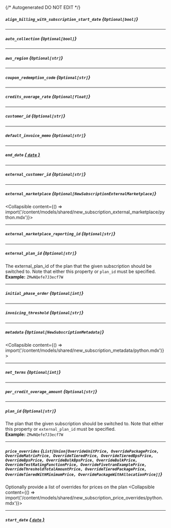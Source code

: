 {/* Autogenerated DO NOT EDIT  */}

##### `align_billing_with_subscription_start_date` *{`Optional[bool]`}*

---
##### `auto_collection` *{`Optional[bool]`}*

---
##### `aws_region` *{`Optional[str]`}*

---
##### `coupon_redemption_code` *{`Optional[str]`}*

---
##### `credits_overage_rate` *{`Optional[float]`}*

---
##### `customer_id` *{`Optional[str]`}*

---
##### `default_invoice_memo` *{`Optional[str]`}*

---
##### `end_date` [*{ `date` }*](https://docs.python.org/3/library/datetime.html#date-objects)

---
##### `external_customer_id` *{`Optional[str]`}*

---
##### `external_marketplace` *{`Optional[NewSubscriptionExternalMarketplace]`}*
<Collapsible content={() => import('/content/models/shared/new_subscription_external_marketplace/python.mdx')}>
</Collapsible>

---
##### `external_marketplace_reporting_id` *{`Optional[str]`}*

---
##### `external_plan_id` *{`Optional[str]`}*
The external_plan_id of the plan that the given subscription should be switched to. Note that either this property or `plan_id` must be specified.
<br/>
**Example:** `ZMwNQefe7J3ecf7W`

---
##### `initial_phase_order` *{`Optional[int]`}*

---
##### `invoicing_threshold` *{`Optional[str]`}*

---
##### `metadata` *{`Optional[NewSubscriptionMetadata]`}*
<Collapsible content={() => import('/content/models/shared/new_subscription_metadata/python.mdx')}>
</Collapsible>

---
##### `net_terms` *{`Optional[int]`}*

---
##### `per_credit_overage_amount` *{`Optional[str]`}*

---
##### `plan_id` *{`Optional[str]`}*
The plan that the given subscription should be switched to. Note that either this property or `external_plan_id` must be specified.
<br/>
**Example:** `ZMwNQefe7J3ecf7W`

---
##### `price_overrides` *{`List[Union[OverrideUnitPrice, OverridePackagePrice, OverrideMatrixPrice, OverrideTieredPrice, OverrideTieredBpsPrice, OverrideBpsPrice, OverrideBulkBpsPrice, OverrideBulkPrice, OverrideTestRatingFunctionPrice, OverrideFivetranExamplePrice, OverrideThresholdTotalAmountPrice, OverrideTieredPackagePrice, OverrideTieredWithMinimumPrice, OverridePackageWithAllocationPrice]]`}*
Optionally provide a list of overrides for prices on the plan
<Collapsible content={() => import('/content/models/shared/new_subscription_price_overrides/python.mdx')}>
</Collapsible>

---
##### `start_date` [*{ `date` }*](https://docs.python.org/3/library/datetime.html#date-objects)

